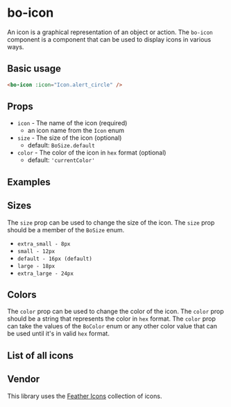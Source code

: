 
<Meta
	title="Components/bo-icon"
	component={BoIconStories.BoIcon}
/>

# bo-icon

An icon is a graphical representation of an object or action. The `bo-icon` component is a component that can be used to display icons in various ways.

## Basic usage

```html
<bo-icon :icon="Icon.alert_circle" />
```

## Props

- `icon` - The name of the icon (required)
  - an icon name from the `Icon` enum
- `size` - The size of the icon (optional)
  - default: `BoSize.default`
- `color` - The color of the icon in `hex` format (optional)
  - default: `'currentColor'`

## Examples

<Canvas of={BoIconStories.Example} />
<Controls of={BoIconStories.Example} />

## Sizes

The `size` prop can be used to change the size of the icon. The `size` prop should be a member of the `BoSize` enum.

- `extra_small - 8px`
- `small - 12px`
- `default - 16px (default)`
- `large - 18px`
- `extra_large - 24px`

<Canvas of={BoIconStories.Sizes} />

## Colors

The `color` prop can be used to change the color of the icon. The `color` prop should be a string that represents the color in `hex` format.
The `color` prop can take the values of the `BoColor` enum or any other color value that can be used until it's in valid `hex` format.

<Canvas of={BoIconStories.Colors} />

## List of all icons

<Canvas of={BoIconStories.AllIcons} />

## Vendor

This library uses the [Feather Icons](https://feathericons.com/) collection of icons.
